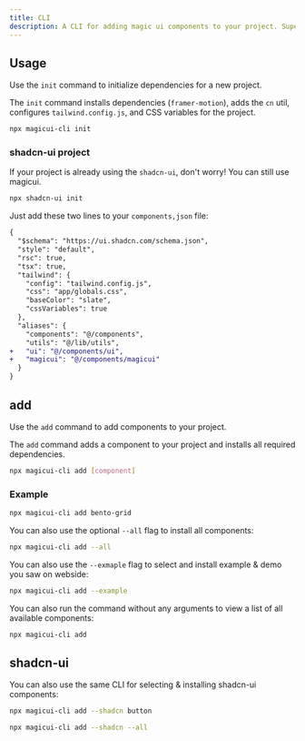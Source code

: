 ```yaml
---
title: CLI
description: A CLI for adding magic ui components to your project. Superset of shadcn-ui.
---
```


## Usage

Use the `init` command to initialize dependencies for a new project.

The `init` command installs dependencies (`framer-motion`), adds the `cn` util, configures `tailwind.config.js`, and CSS variables for the project.

```bash
npx magicui-cli init
```

### shadcn-ui project

If your project is already using the `shadcn-ui`, don't worry! You can still use magicui.

```bash
npx shadcn-ui init
```

Just add these two lines to your `components,json` file:

```diff
{
  "$schema": "https://ui.shadcn.com/schema.json",
  "style": "default",
  "rsc": true,
  "tsx": true,
  "tailwind": {
    "config": "tailwind.config.js",
    "css": "app/globals.css",
    "baseColor": "slate",
    "cssVariables": true
  },
  "aliases": {
    "components": "@/components",
    "utils": "@/lib/utils",
+   "ui": "@/components/ui",
+   "magicui": "@/components/magicui"
  }
}
```

## add

Use the `add` command to add components to your project.

The `add` command adds a component to your project and installs all required dependencies.

```bash
npx magicui-cli add [component]
```

### Example

```bash
npx magicui-cli add bento-grid
```

You can also use the optional `--all` flag to install all components:

```bash
npx magicui-cli add --all
```

You can also use the `--exmaple` flag to select and install example & demo you saw on webside:

```bash
npx magicui-cli add --example
```

You can also run the command without any arguments to view a list of all available components:

```bash
npx magicui-cli add
```

## shadcn-ui

You can also use the same CLI for selecting & installing shadcn-ui components:

```bash
npx magicui-cli add --shadcn button
```

```bash
npx magicui-cli add --shadcn --all
```
